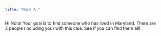 ```yaml
---
title: "Nora A."
---
```


Hi Nora! Your goal is to find someone who has lived in Maryland. There are 3 people (including you) with this clue. See if you can find them all!
